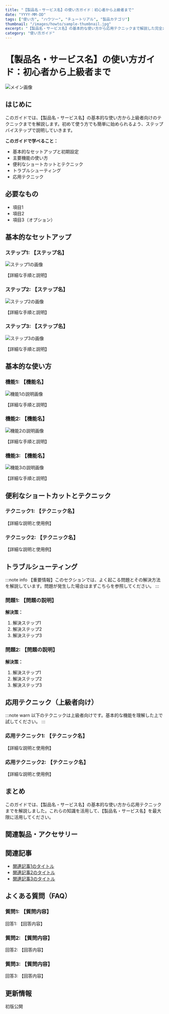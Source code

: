 ```yaml
---
title: "【製品名・サービス名】の使い方ガイド：初心者から上級者まで"
date: "YYYY-MM-DD"
tags: ["使い方", "ハウツー", "チュートリアル", "製品カテゴリ"]
thumbnail: "/images/howto/sample-thumbnail.jpg"
excerpt: "【製品名・サービス名】の基本的な使い方から応用テクニックまで解説した完全ガイド。100〜150文字程度で記事の内容を簡潔に説明します。"
category: "使い方ガイド"
---
```


# 【製品名・サービス名】の使い方ガイド：初心者から上級者まで

![メイン画像](/images/howto/sample-main.jpg)

## はじめに

このガイドでは、【製品名・サービス名】の基本的な使い方から上級者向けのテクニックまでを解説します。初めて使う方でも簡単に始められるよう、ステップバイステップで説明していきます。

**このガイドで学べること：**
- 基本的なセットアップと初期設定
- 主要機能の使い方
- 便利なショートカットとテクニック
- トラブルシューティング
- 応用テクニック

## 必要なもの

- 項目1
- 項目2
- 項目3（オプション）

## 基本的なセットアップ

### ステップ1: 【ステップ名】

![ステップ1の画像](/images/howto/step1.jpg)

【詳細な手順と説明】

### ステップ2: 【ステップ名】

![ステップ2の画像](/images/howto/step2.jpg)

【詳細な手順と説明】

### ステップ3: 【ステップ名】

![ステップ3の画像](/images/howto/step3.jpg)

【詳細な手順と説明】

## 基本的な使い方

### 機能1: 【機能名】

<Image 
  src="/images/howto/feature1.jpg" 
  alt="機能1の説明画像" 
  width={800} 
  height={600} 
/>

【詳細な手順と説明】

### 機能2: 【機能名】

<Image 
  src="/images/howto/feature2.jpg" 
  alt="機能2の説明画像" 
  width={800} 
  height={600} 
/>

【詳細な手順と説明】

### 機能3: 【機能名】

<Image 
  src="/images/howto/feature3.jpg" 
  alt="機能3の説明画像" 
  width={800} 
  height={600} 
/>

【詳細な手順と説明】

## 便利なショートカットとテクニック

### テクニック1: 【テクニック名】

【詳細な説明と使用例】

### テクニック2: 【テクニック名】

【詳細な説明と使用例】

## トラブルシューティング

:::note info
【重要情報】このセクションでは、よく起こる問題とその解決方法を解説しています。問題が発生した場合はまずこちらを参照してください。
:::

### 問題1: 【問題の説明】

**解決策：**
1. 解決ステップ1
2. 解決ステップ2
3. 解決ステップ3

### 問題2: 【問題の説明】

**解決策：**
1. 解決ステップ1
2. 解決ステップ2
3. 解決ステップ3

## 応用テクニック（上級者向け）

:::note warn
以下のテクニックは上級者向けです。基本的な機能を理解した上で試してください。
:::

### 応用テクニック1: 【テクニック名】

【詳細な説明と使用例】

### 応用テクニック2: 【テクニック名】

【詳細な説明と使用例】

## まとめ

このガイドでは、【製品名・サービス名】の基本的な使い方から応用テクニックまでを解説しました。これらの知識を活用して、【製品名・サービス名】を最大限に活用してください。

## 関連製品・アクセサリー

<AffiliateLink
  title="【関連製品・アクセサリー名】"
  imageUrl="/images/howto/accessory.jpg"
  price="〇〇,〇〇〇円（税込）"
  description="【製品の簡単な説明】"
  amazonUrl="https://amazon.co.jp/..."
  rakutenUrl="https://rakuten.co.jp/..."
  yahooUrl="https://shopping.yahoo.co.jp/..."
/>

## 関連記事

- [関連記事1のタイトル](/blog/related-post-1)
- [関連記事2のタイトル](/blog/related-post-2)
- [関連記事3のタイトル](/blog/related-post-3)

## よくある質問（FAQ）

### 質問1: 【質問内容】

回答1: 【回答内容】

### 質問2: 【質問内容】

回答2: 【回答内容】

### 質問3: 【質問内容】

回答3: 【回答内容】

## 更新情報

<Date dateString="YYYY-MM-DD" /> 初版公開

<Tweet id="1234567890" />

<YouTube id="abcdefghijk" />